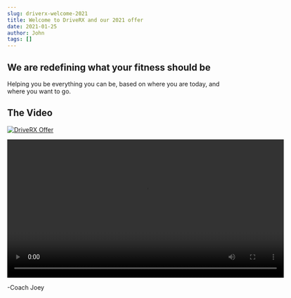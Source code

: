 ```yaml
---
slug: driverx-welcome-2021
title: Welcome to DriveRX and our 2021 offer
date: 2021-01-25
author: John
tags: []
---
```

## We are redefining what your fitness should be

Helping you be everything you can be, based on where you are today, and where you want to go.

## The Video

[![DriveRX Offer](https://img.youtube.com/vi/jVeJuPAOwUo/0.jpg)](https://www.youtube.com/watch?v=jVeJuPAOwUo "DriveRX Offer")

<video width="640" controls>
  <source src="https://www.youtube.com/watch?v=jVeJuPAOwUo" type="video/mp4">
</video>

\-Coach Joey